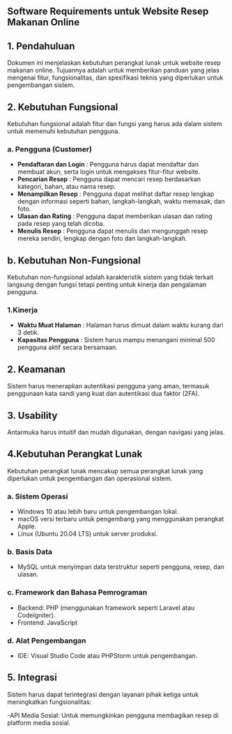 
## Software Requirements untuk Website Resep Makanan Online

## 1. Pendahuluan

Dokumen ini menjelaskan kebutuhan perangkat lunak untuk website resep makanan online. Tujuannya adalah untuk memberikan panduan yang jelas mengenai fitur, fungsionalitas, dan spesifikasi teknis yang diperlukan untuk pengembangan sistem.

## 2. Kebutuhan Fungsional

Kebutuhan fungsional adalah fitur dan fungsi yang harus ada dalam sistem untuk memenuhi kebutuhan pengguna.

### a. Pengguna (Customer)
- **Pendaftaran dan Login** : Pengguna harus dapat mendaftar dan membuat akun, serta login untuk mengakses fitur-fitur website.
- **Pencarian Resep** : Pengguna dapat mencari resep berdasarkan kategori, bahan, atau nama resep.
- **Menampilkan Resep** : Pengguna dapat melihat daftar resep lengkap dengan informasi seperti bahan, langkah-langkah, waktu memasak, dan foto.
- **Ulasan dan Rating** : Pengguna dapat memberikan ulasan dan rating pada resep yang telah dicoba.
- **Menulis Resep** : Pengguna dapat menulis dan mengunggah resep mereka sendiri, lengkap dengan foto dan langkah-langkah.

## b. Kebutuhan Non-Fungsional
Kebutuhan non-fungsional adalah karakteristik sistem yang tidak terkait langsung dengan fungsi tetapi penting untuk kinerja dan pengalaman pengguna.

### 1.Kinerja
- **Waktu Muat Halaman** : Halaman harus dimuat dalam waktu kurang dari 3 detik.
- **Kapasitas Pengguna** : Sistem harus mampu menangani minimal 500 pengguna aktif secara bersamaan.

## 2. Keamanan
Sistem harus menerapkan autentikasi pengguna yang aman, termasuk penggunaan kata sandi yang kuat dan autentikasi dua faktor (2FA).

## 3. Usability
Antarmuka harus intuitif dan mudah digunakan, dengan navigasi yang jelas.

## 4.Kebutuhan Perangkat Lunak
Kebutuhan perangkat lunak mencakup semua perangkat lunak yang diperlukan untuk pengembangan dan operasional sistem.

### a. Sistem Operasi
- Windows 10 atau lebih baru untuk pengembangan lokal.
- macOS versi terbaru untuk pengembang yang menggunakan perangkat Apple.
- Linux (Ubuntu 20.04 LTS) untuk server produksi.

### b. Basis Data
- MySQL untuk menyimpan data terstruktur seperti pengguna, resep, dan ulasan.

### c. Framework dan Bahasa Pemrograman
- Backend: PHP (menggunakan framework seperti Laravel atau CodeIgniter).
- Frontend: JavaScript 

### d. Alat Pengembangan
- IDE: Visual Studio Code atau PHPStorm untuk pengembangan.

## 5. Integrasi
Sistem harus dapat terintegrasi dengan layanan pihak ketiga untuk meningkatkan fungsionalitas:

-API Media Sosial: Untuk memungkinkan pengguna membagikan resep di platform media sosial.